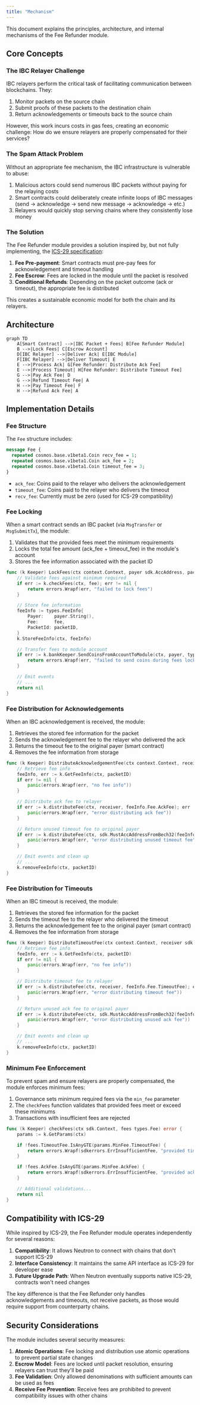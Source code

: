 ```yaml
---
title: "Mechanism"
---
```


This document explains the principles, architecture, and internal mechanisms of the Fee Refunder module.

## Core Concepts

### The IBC Relayer Challenge

IBC relayers perform the critical task of facilitating communication between blockchains. They:

1. Monitor packets on the source chain
2. Submit proofs of these packets to the destination chain
3. Return acknowledgements or timeouts back to the source chain

However, this work incurs costs in gas fees, creating an economic challenge: How do we ensure relayers are properly compensated for their services?

### The Spam Attack Problem

Without an appropriate fee mechanism, the IBC infrastructure is vulnerable to abuse:

1. Malicious actors could send numerous IBC packets without paying for the relaying costs
2. Smart contracts could deliberately create infinite loops of IBC messages (send → acknowledge → send new message → acknowledge → etc.)
3. Relayers would quickly stop serving chains where they consistently lose money

### The Solution

The Fee Refunder module provides a solution inspired by, but not fully implementing, the [ICS-29 specification](https://github.com/cosmos/ibc/tree/main/spec/app/ics-029-fee-payment):

1. **Fee Pre-payment**: Smart contracts must pre-pay fees for acknowledgement and timeout handling
2. **Fee Escrow**: Fees are locked in the module until the packet is resolved
3. **Conditional Refunds**: Depending on the packet outcome (ack or timeout), the appropriate fee is distributed

This creates a sustainable economic model for both the chain and its relayers.

## Architecture

```mermaid
graph TD
    A[Smart Contract] -->|IBC Packet + Fees| B[Fee Refunder Module]
    B -->|Lock Fees| C[Escrow Account]
    D[IBC Relayer] -->|Deliver Ack| E[IBC Module]
    F[IBC Relayer] -->|Deliver Timeout| E
    E -->|Process Ack| G[Fee Refunder: Distribute Ack Fee]
    E -->|Process Timeout| H[Fee Refunder: Distribute Timeout Fee]
    G -->|Pay Ack Fee| D
    G -->|Refund Timeout Fee| A
    H -->|Pay Timeout Fee| F
    H -->|Refund Ack Fee| A
```

## Implementation Details

### Fee Structure

The `Fee` structure includes:

```protobuf
message Fee {
  repeated cosmos.base.v1beta1.Coin recv_fee = 1;
  repeated cosmos.base.v1beta1.Coin ack_fee = 2;
  repeated cosmos.base.v1beta1.Coin timeout_fee = 3;
}
```

- `ack_fee`: Coins paid to the relayer who delivers the acknowledgement
- `timeout_fee`: Coins paid to the relayer who delivers the timeout
- `recv_fee`: Currently must be zero (used for ICS-29 compatibility)

### Fee Locking

When a smart contract sends an IBC packet (via `MsgTransfer` or `MsgSubmitTx`), the module:

1. Validates that the provided fees meet the minimum requirements
2. Locks the total fee amount (ack_fee + timeout_fee) in the module's account
3. Stores the fee information associated with the packet ID

```go
func (k Keeper) LockFees(ctx context.Context, payer sdk.AccAddress, packetID types.PacketID, fee types.Fee) error {
    // Validate fees against minimum required
    if err := k.checkFees(ctx, fee); err != nil {
        return errors.Wrapf(err, "failed to lock fees")
    }

    // Store fee information
    feeInfo := types.FeeInfo{
        Payer:    payer.String(),
        Fee:      fee,
        PacketId: packetID,
    }
    k.StoreFeeInfo(ctx, feeInfo)

    // Transfer fees to module account
    if err := k.bankKeeper.SendCoinsFromAccountToModule(ctx, payer, types.ModuleName, fee.Total()); err != nil {
        return errors.Wrapf(err, "failed to send coins during fees locking")
    }

    // Emit events
    // ...
    return nil
}
```

### Fee Distribution for Acknowledgements

When an IBC acknowledgement is received, the module:

1. Retrieves the stored fee information for the packet
2. Sends the acknowledgement fee to the relayer who delivered the ack
3. Returns the timeout fee to the original payer (smart contract)
4. Removes the fee information from storage

```go
func (k Keeper) DistributeAcknowledgementFee(ctx context.Context, receiver sdk.AccAddress, packetID types.PacketID) {
    // Retrieve fee info
    feeInfo, err := k.GetFeeInfo(ctx, packetID)
    if err != nil {
        panic(errors.Wrapf(err, "no fee info"))
    }

    // Distribute ack fee to relayer
    if err := k.distributeFee(ctx, receiver, feeInfo.Fee.AckFee); err != nil {
        panic(errors.Wrapf(err, "error distributing ack fee"))
    }

    // Return unused timeout fee to original payer
    if err := k.distributeFee(ctx, sdk.MustAccAddressFromBech32(feeInfo.Payer), feeInfo.Fee.TimeoutFee); err != nil {
        panic(errors.Wrapf(err, "error distributing unused timeout fee"))
    }

    // Emit events and clean up
    // ...
    k.removeFeeInfo(ctx, packetID)
}
```

### Fee Distribution for Timeouts

When an IBC timeout is received, the module:

1. Retrieves the stored fee information for the packet
2. Sends the timeout fee to the relayer who delivered the timeout
3. Returns the acknowledgement fee to the original payer (smart contract)
4. Removes the fee information from storage

```go
func (k Keeper) DistributeTimeoutFee(ctx context.Context, receiver sdk.AccAddress, packetID types.PacketID) {
    // Retrieve fee info
    feeInfo, err := k.GetFeeInfo(ctx, packetID)
    if err != nil {
        panic(errors.Wrapf(err, "no fee info"))
    }

    // Distribute timeout fee to relayer
    if err := k.distributeFee(ctx, receiver, feeInfo.Fee.TimeoutFee); err != nil {
        panic(errors.Wrapf(err, "error distributing timeout fee"))
    }

    // Return unused ack fee to original payer
    if err := k.distributeFee(ctx, sdk.MustAccAddressFromBech32(feeInfo.Payer), feeInfo.Fee.AckFee); err != nil {
        panic(errors.Wrapf(err, "error distributing unused ack fee"))
    }

    // Emit events and clean up
    // ...
    k.removeFeeInfo(ctx, packetID)
}
```

### Minimum Fee Enforcement

To prevent spam and ensure relayers are properly compensated, the module enforces minimum fees:

1. Governance sets minimum required fees via the `min_fee` parameter
2. The `checkFees` function validates that provided fees meet or exceed these minimums
3. Transactions with insufficient fees are rejected

```go
func (k Keeper) checkFees(ctx sdk.Context, fees types.Fee) error {
    params := k.GetParams(ctx)

    if !fees.TimeoutFee.IsAnyGTE(params.MinFee.TimeoutFee) {
        return errors.Wrapf(sdkerrors.ErrInsufficientFee, "provided timeout fee is less than min governance set timeout fee")
    }

    if !fees.AckFee.IsAnyGTE(params.MinFee.AckFee) {
        return errors.Wrapf(sdkerrors.ErrInsufficientFee, "provided ack fee is less than min governance set ack fee")
    }

    // Additional validations...
    return nil
}
```

## Compatibility with ICS-29

While inspired by ICS-29, the Fee Refunder module operates independently for several reasons:

1. **Compatibility**: It allows Neutron to connect with chains that don't support ICS-29
2. **Interface Consistency**: It maintains the same API interface as ICS-29 for developer ease
3. **Future Upgrade Path**: When Neutron eventually supports native ICS-29, contracts won't need changes

The key difference is that the Fee Refunder only handles acknowledgements and timeouts, not receive packets, as those would require support from counterparty chains.

## Security Considerations

The module includes several security measures:

1. **Atomic Operations**: Fee locking and distribution use atomic operations to prevent partial state changes
2. **Escrow Model**: Fees are locked until packet resolution, ensuring relayers can trust they'll be paid
3. **Fee Validation**: Only allowed denominations with sufficient amounts can be used as fees
4. **Receive Fee Prevention**: Receive fees are prohibited to prevent compatibility issues with other chains 